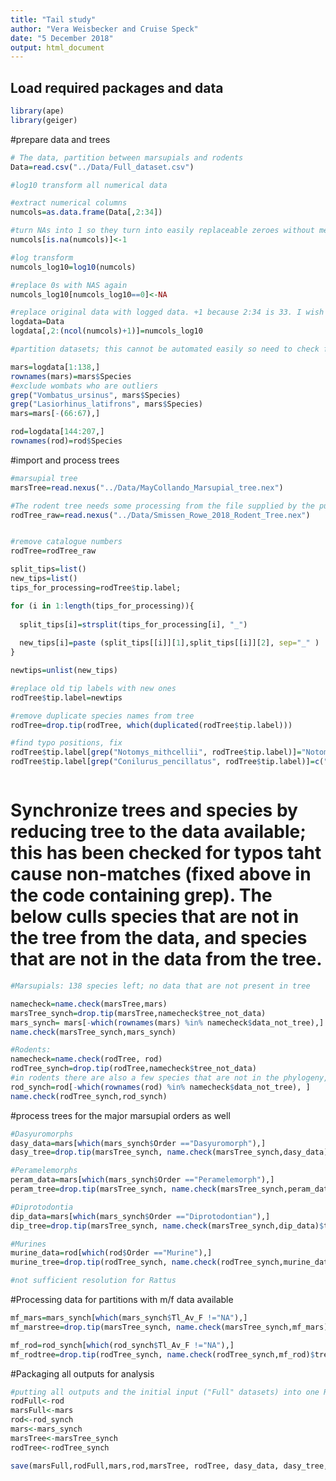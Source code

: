 ```yaml
---
title: "Tail study"
author: "Vera Weisbecker and Cruise Speck"
date: "5 December 2018"
output: html_document
---
```



## Load required packages and data
```r
library(ape)
library(geiger)

```

#prepare data and trees
```r
# The data, partition between marsupials and rodents
Data=read.csv("../Data/Full_dataset.csv")

#log10 transform all numerical data

#extract numerical columns
numcols=as.data.frame(Data[,2:34])

#turn NAs into 1 so they turn into easily replaceable zeroes without messing with the logging
numcols[is.na(numcols)]<-1

#log transform
numcols_log10=log10(numcols)

#replace 0s with NAS again
numcols_log10[numcols_log10==0]<-NA

#replace original data with logged data. +1 because 2:34 is 33. I wish I knew a less pedestrian way of doing this...
logdata=Data
logdata[,2:(ncol(numcols)+1)]=numcols_log10

#partition datasets; this cannot be automated easily so need to check for accuracy by looking at dataset

mars=logdata[1:138,]
rownames(mars)=mars$Species
#exclude wombats who are outliers
grep("Vombatus_ursinus", mars$Species)
grep("Lasiorhinus_latifrons", mars$Species)
mars=mars[-(66:67),]

rod=logdata[144:207,]
rownames(rod)=rod$Species

```

#import and process trees

```r
#marsupial tree 
marsTree=read.nexus("../Data/MayCollando_Marsupial_tree.nex")

#The rodent tree needs some processing from the file supplied by the publication 
rodTree_raw=read.nexus("../Data/Smissen_Rowe_2018_Rodent_Tree.nex")


#remove catalogue numbers
rodTree=rodTree_raw

split_tips=list()
new_tips=list()
tips_for_processing=rodTree$tip.label; 

for (i in 1:length(tips_for_processing)){
  
  split_tips[i]=strsplit(tips_for_processing[i], "_")
  
  new_tips[i]=paste (split_tips[[i]][1],split_tips[[i]][2], sep="_" )
}

newtips=unlist(new_tips)

#replace old tip labels with new ones
rodTree$tip.label=newtips

#remove duplicate species names from tree
rodTree=drop.tip(rodTree, which(duplicated(rodTree$tip.label)))

#find typo positions, fix
rodTree$tip.label[grep("Notomys_mithcellii", rodTree$tip.label)]="Notomys_mitchellii"
rodTree$tip.label[grep("Conilurus_pencillatus", rodTree$tip.label)]=c("Conilurus_penicillatus")



```


# Synchronize trees and species by reducing tree to the data available; this has been checked for typos taht cause non-matches (fixed above in the code containing grep). The below culls species that are not in the tree from the data, and species that are not in the data from the tree.
```r
#Marsupials: 138 species left; no data that are not present in tree

namecheck=name.check(marsTree,mars)
marsTree_synch=drop.tip(marsTree,namecheck$tree_not_data)
mars_synch= mars[-which(rownames(mars) %in% namecheck$data_not_tree),]
name.check(marsTree_synch,mars_synch)

#Rodents: 
namecheck=name.check(rodTree, rod)
rodTree_synch=drop.tip(rodTree,namecheck$tree_not_data)
#in rodents there are also a few species that are not in the phylogeny, unfortunately:
rod_synch=rod[-which(rownames(rod) %in% namecheck$data_not_tree), ] 
name.check(rodTree_synch,rod_synch)

```
#process trees for the major marsupial orders as well


```r

#Dasyuromorphs
dasy_data=mars[which(mars_synch$Order =="Dasyuromorph"),]
dasy_tree=drop.tip(marsTree_synch, name.check(marsTree_synch,dasy_data)$tree_not_data )

#Peramelemorphs
peram_data=mars[which(mars_synch$Order =="Peramelemorph"),]
peram_tree=drop.tip(marsTree_synch, name.check(marsTree_synch,peram_data)$tree_not_data )

#Diprotodontia
dip_data=mars[which(mars_synch$Order =="Diprotodontian"),]
dip_tree=drop.tip(marsTree_synch, name.check(marsTree_synch,dip_data)$tree_not_data )

#Murines
murine_data=rod[which(rod$Order =="Murine"),]
murine_tree=drop.tip(rodTree_synch, name.check(rodTree_synch,murine_data)$tree_not_data) 

#not sufficient resolution for Rattus

```

#Processing data for partitions with m/f data available
```r
mf_mars=mars_synch[which(mars_synch$Tl_Av_F !="NA"),]
mf_marstree=drop.tip(marsTree_synch, name.check(marsTree_synch,mf_mars)$tree_not_data )

mf_rod=rod_synch[which(rod_synch$Tl_Av_F !="NA"),]
mf_rodtree=drop.tip(rodTree_synch, name.check(rodTree_synch,mf_rod)$tree_not_data )

```


#Packaging all outputs for analysis

```r

#putting all outputs and the initial input ("Full" datasets) into one RDA 
rodFull<-rod
marsFull<-mars
rod<-rod_synch
mars<-mars_synch
marsTree<-marsTree_synch
rodTree<-rodTree_synch

save(marsFull,rodFull,mars,rod,marsTree, rodTree, dasy_data, dasy_tree,peram_data, peram_tree,dip_data,dip_tree,murine_data,murine_tree, mf_mars, mf_rod,mf_marstree, mf_rodtree, file = "../Data/Processed_Data_for_Pgls.rda")

```
